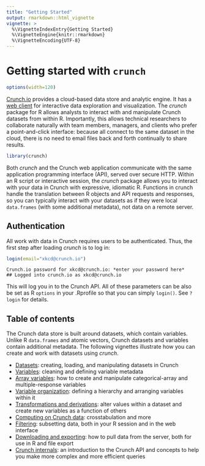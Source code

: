 ```yaml
---
title: "Getting Started"
output: rmarkdown::html_vignette
vignette: >
  %\VignetteIndexEntry{Getting Started}
  %\VignetteEngine{knitr::rmarkdown}
  %\VignetteEncoding{UTF-8}
---
```


# Getting started with `crunch`

```r
options(width=120)
```

[Crunch.io](http://crunch.io/) provides a cloud-based data store and analytic engine. It has a [web client](https://app.crunch.io/) for interactive data exploration and visualization. The *crunch* package for R allows analysts to interact with and manipulate Crunch datasets from within R. Importantly, this allows technical researchers to collaborate naturally with team members, managers, and clients who prefer a point-and-click interface: because all connect to the same dataset in the cloud, there is no need to email files back and forth continually to share results.

```r
library(crunch)
```

Both *crunch* and the Crunch web application communicate with the same application programming interface (API), served over secure HTTP. Within an R script or interactive session, the *crunch* package allows you to interact with your data in Crunch with expressive, idiomatic R. Functions in crunch handle the translation between R objects and API requests and responses, so you can typically interact with your datasets as if they were local `data.frames` (with some additional metadata), not data on a remote server.

## Authentication

All work with data in Crunch requires users to be authenticated. Thus, the first step after loading *crunch* is to log in:
```r
login(email="xkcd@crunch.io")
```
```
Crunch.io password for xkcd@crunch.io: *enter your password here*
## Logged into crunch.io as xkcd@crunch.io
```

This will log you in to the Crunch API. All of these parameters can be also be set as R `options` in your .Rprofile so that you can simply `login()`. See `?login` for details.

## Table of contents

The Crunch data store is built around datasets, which contain variables. Unlike R `data.frames` and atomic vectors, Crunch datasets and variables contain additional metadata. The following vignettes illustrate how you can create and work with datasets using *crunch*.

* [Datasets](datasets.html): creating, loading, and manipulating datasets in Crunch
* [Variables](variables.html): cleaning and defining variable metadata
* [Array variables](array-variables.html): how to create and manipulate categorical-array and multiple-response variables
* [Variable organization](variable-order.html): defining a hierarchy and arranging variables within it
* [Transformations and derivations](derive.html): alter values within a dataset and create new variables as a function of others
* [Computing on Crunch data](analyze.html): crosstabulation and more
* [Filtering](filters.html): subsetting data, both in your R session and in the web interface
* [Downloading and exporting](export.html): how to pull data from the server, both for use in R and file export
* [Crunch internals](crunch-internals.html): an introduction to the Crunch API and concepts to help you make more complex and more efficient queries
